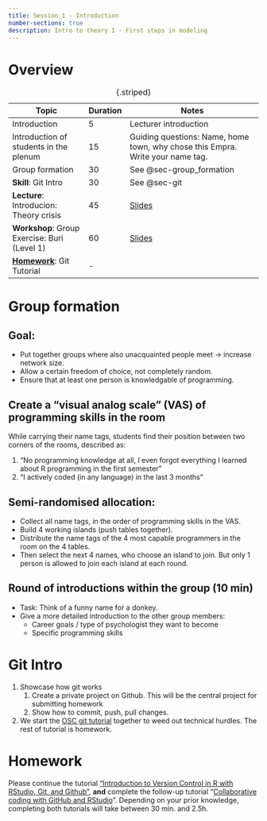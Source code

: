 ---
title: Session 1 - Introduction
number-sections: true
description: Intro to theory 1 - First steps in modeling
---

# Overview

| Topic                                        | Duration | Notes                                                                          |
| -------------------------------------------- | -------- | ------------------------------------------------------------------------------ |
| Introduction                                 | 5        | Lecturer introduction                                                          |
| Introduction of students in the plenum       | 15       | Guiding questions: Name, home town, why chose this Empra. Write your name tag. |
| Group formation                              | 30       | See @sec-group_formation                                                       |
| **Skill**: Git Intro                         | 30       | See @sec-git                                                       |
| **Lecture**: Introducion: Theory crisis      | 45       | [Slides](../lectures/Introduction/Introduction.qmd)                            |
| **Workshop**: Group Exercise: Buri (Level 1) | 60       | [Slides](../workshops/Buri/Buri.qmd)                                           |
| **[Homework]**: Git Tutorial                 | -        |                                                                                |

: {.striped}


 

# Group formation {#sec-group_formation}

## Goal:

- Put together groups where also unacquainted people meet -> increase network size.
- Allow a certain freedom of choice, not completely random.
- Ensure that at least one person is knowledgable of programming.

## Create a "visual analog scale" (VAS) of programming skills in the room

While carrying their name tags, students find their position between two corners of the rooms, described as:

1. "No programming knowledge at all, I even forgot everything I learned about R programming in the first semester"
2. "I actively coded (in any language) in the last 3 months"

## Semi-randomised allocation:

- Collect all name tags, in the order of programming skills in the VAS.
- Build 4 working islands (push tables together).
- Distribute the name tags of the 4 most capable programmers in the room on the 4 tables.
- Then select the next 4 names, who choose an island to join. But only 1 person is allowed to join each island at each round.

## Round of introductions within the group (10 min)

- Task: Think of a funny name for a donkey.
- Give a more detailed introduction to the other group members:
  - Career goals / type of psychologist they want to become
  - Specific programming skills


# Git Intro {#sec-git}

1. Showcase how git works
   1. Create a private project on Github. This will be the central project for submitting homework
   2. Show how to commit, push, pull changes.
2. We start the [OSC git tutorial](https://malikaihle.github.io/Introduction-RStudio-Git-GitHub/) together to weed out technical hurdles. The rest of tutorial is homework.


# Homework {#sec-homework}

Please continue the tutorial ["Introduction to Version Control in R with RStudio, Git, and Github"](https://malikaihle.github.io/Introduction-RStudio-Git-GitHub/), **and** complete the follow-up tutorial "[Collaborative coding with GitHub and RStudio](https://malikaihle.github.io/Collaborative-RStudio-GitHub/)".
Depending on your prior knowledge, completing both tutorials will take between 30 min. and 2.5h.